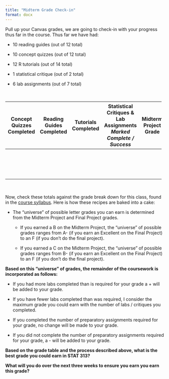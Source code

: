 ```yaml
---
title: "Midterm Grade Check-in"
format: docx
---
```


Pull up your Canvas grades, we are going to check-in with your progress thus far in the course. Thus far we have had:

-   10 reading guides (out of 12 total)

-   10 concept quizzes (out of 12 total)

-   12 R tutorials (out of 14 total)

-   1 statistical critique (out of 2 total)

-   6 lab assignments (out of 7 total)

    </br>

+--------------------+------------------------------+-------------------------+-------------------------------------------------------------------------+---------------------------+
| **Concept Quizzes\ | **Reading Guides Completed** | **Tutorials Completed** | **Statistical Critiques & Lab Assignments *Marked Complete / Success*** | **Midterm Project Grade** |
| Completed**        |                              |                         |                                                                         |                           |
+====================+==============================+=========================+=========================================================================+===========================+
| </br>              |                              |                         |                                                                         |                           |
|                    |                              |                         |                                                                         |                           |
| </br>              |                              |                         |                                                                         |                           |
+--------------------+------------------------------+-------------------------+-------------------------------------------------------------------------+---------------------------+

</br>

Now, check these totals against the grade break down for this class, found in the [course syllabus](https://atheobold.github.io/stat-313-website/course-syllabus.html#sec-grades). Here is how these recipes are baked into a cake:

-   The "universe" of possible letter grades you can earn is determined from the Midterm Project and Final Project grades.

    -   If you earned a B on the Midterm Project, the "universe" of possible grades ranges from A- (if you earn an Excellent on the Final Project) to an F (if you don't do the final project).

    -   If you earned a C on the Midterm Project, the "universe" of possible grades ranges from B- (if you earn an Excellent on the Final Project) to an F (if you don't do the final project).

**Based on this "universe" of grades, the remainder of the coursework is incorporated as follows:**

-   If you had more labs completed than is required for your grade a + will be added to your grade.

-   If you have fewer labs completed than was required, I consider the maximum grade you could earn with the number of labs / critiques you completed. 

-   If you completed the number of preparatory assignments required for your grade, no change will be made to your grade.  

-   If you did not complete the number of preparatory assignments required for your grade, a - will be added to your grade.

**Based on the grade table and the process described above, what is the best grade you could earn in STAT 313?**

**What will you do over the next three weeks to ensure you earn you earn this grade?**
